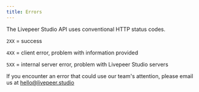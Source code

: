 ```yaml
---
title: Errors
---
```



The Livepeer Studio API uses conventional HTTP status codes.

`2XX` = success

`4XX` = client error, problem with information provided

`5XX` = internal server error, problem with Livepeer Studio servers

If you encounter an error that could use our team's attention, please email us at [hello@livepeer.studio](mailto:hello@livepeer.studio?subject=Unknown%20error%20on%20LivepeerStudio&body=Please%20include%20a%20screenshot.)
